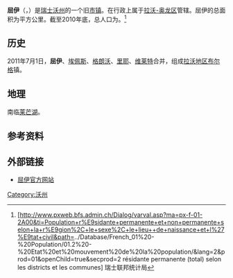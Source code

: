 {{地图误译/法语U4|issue=居利}}
{{noteTA|G1=瑞士地名}}
{{Infobox Switzerland former municipality}}
'''屈伊'''（{{lang-fr|Cully}}，{{IPA-fr|kyji|-|LL-Q150 (fra)-Eihel-Cully.wav}}）是[[瑞士|瑞士]][[沃州|沃州]]的一个旧[[市镇_(瑞士)|市镇]]。在行政上属于[[拉沃-奥龙区|拉沃-奥龙区]]管辖。屈伊的总面积为{{smn|2.38|5|100}}平方公里。截至2010年底，总人口为{{smn|1785|6}}。<ref>{{fr}}[http://www.pxweb.bfs.admin.ch/Dialog/varval.asp?ma=px-f-01-2A00&ti=Population+r%E9sidante+permanente+et+non+permanente+selon+la+r%E9gion%2C+le+sexe%2C+le+lieu++de+naissance+et+l%27%E9tat+civil&path=../Database/French_01%20-%20Population/01.2%20-%20Etat%20et%20mouvement%20de%20la%20population/&lang=2&prod=01&openChild=true&secprod=2 résidante permanente (total) selon les districts et les communes] {{Wayback|url=http://www.pxweb.bfs.admin.ch/Dialog/varval.asp?ma=px-f-01-2A00&ti=Population+r%E9sidante+permanente+et+non+permanente+selon+la+r%E9gion%2C+le+sexe%2C+le+lieu++de+naissance+et+l%27%E9tat+civil&path=..%2FDatabase%2FFrench_01%20-%20Population%2F01.2%20-%20Etat%20et%20mouvement%20de%20la%20population%2F&lang=2&prod=01&openChild=true&secprod=2 |date=20150102165023 }} 瑞士联邦统计局</ref>

==历史==
2011年7月1日，'''屈伊'''、[[埃佩斯|埃佩斯]]、[[格朗沃|格朗沃]]、[[里耶_(沃州)|里耶]]、[[维莱特_(沃州)|维莱特]]合并，组成[[拉沃地区布尔格|拉沃地区布尔格]]镇。

==地理==
南临[[莱芒湖|莱芒湖]]。

==参考资料==
{{reflist}}

==外部链接==
*{{fr}}[http://www.cully.ch 屈伊官方网站] {{Wayback|url=http://www.cully.ch/ |date=20200319154527 }}

{{Authority control}}
{{DEFAULTSORT:Cully}}
[[Category:沃州|Category:沃州]]
